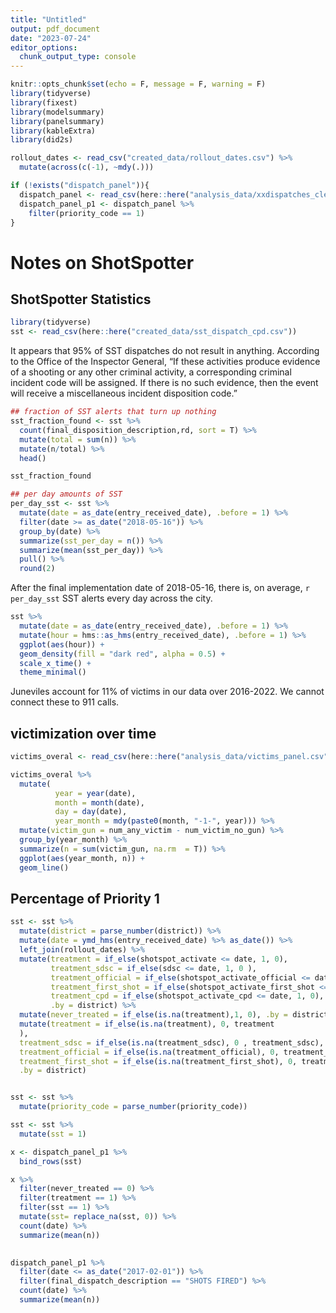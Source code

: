```yaml
---
title: "Untitled"
output: pdf_document
date: "2023-07-24"
editor_options: 
  chunk_output_type: console
---
```


```r
knitr::opts_chunk$set(echo = F, message = F, warning = F)
library(tidyverse)
library(fixest)
library(modelsummary)
library(panelsummary)
library(kableExtra)
library(did2s)

rollout_dates <- read_csv("created_data/rollout_dates.csv") %>% 
  mutate(across(c(-1), ~mdy(.)))

if (!exists("dispatch_panel")){
  dispatch_panel <- read_csv(here::here("analysis_data/xxdispatches_clevel.csv"))
  dispatch_panel_p1 <- dispatch_panel %>% 
    filter(priority_code == 1)
}
```

# Notes on ShotSpotter

## ShotSpotter Statistics

```r
library(tidyverse)
sst <- read_csv(here::here("created_data/sst_dispatch_cpd.csv"))

```

It appears that 95% of SST dispatches do not result in anything. According to the Office of the Inspector General, "If these activities
produce evidence of a shooting or any other criminal activity, a corresponding criminal incident code will be assigned. If there is no such evidence, then the event will receive a miscellaneous incident disposition code."


```r
## fraction of SST alerts that turn up nothing
sst_fraction_found <- sst %>% 
  count(final_disposition_description,rd, sort = T) %>% 
  mutate(total = sum(n)) %>% 
  mutate(n/total) %>%
  head()

sst_fraction_found
```



```r
## per day amounts of SST
per_day_sst <- sst %>% 
  mutate(date = as_date(entry_received_date), .before = 1) %>% 
  filter(date >= as_date("2018-05-16")) %>% 
  group_by(date) %>% 
  summarize(sst_per_day = n()) %>% 
  summarize(mean(sst_per_day)) %>% 
  pull() %>% 
  round(2)
```

After the final implementation date of 2018-05-16, there is, on average, `r per_day_sst` SST alerts every day across the city.


```r
sst %>% 
  mutate(date = as_date(entry_received_date), .before = 1) %>% 
  mutate(hour = hms::as_hms(entry_received_date), .before = 1) %>% 
  ggplot(aes(hour)) +
  geom_density(fill = "dark red", alpha = 0.5) +
  scale_x_time() +
  theme_minimal()
```

Juneviles account for 11% of victims in our data over 2016-2022. We cannot connect these to 911 calls.


## victimization over time

```r


victims_overal <- read_csv(here::here("analysis_data/victims_panel.csv"))

victims_overal %>% 
  mutate(
          year = year(date),
          month = month(date),
          day = day(date),
          year_month = mdy(paste0(month, "-1-", year))) %>% 
  mutate(victim_gun = num_any_victim - num_victim_no_gun) %>% 
  group_by(year_month) %>% 
  summarize(n = sum(victim_gun, na.rm  = T)) %>% 
  ggplot(aes(year_month, n)) +
  geom_line()

```



## Percentage of Priority 1

```r

sst <- sst %>%
  mutate(district = parse_number(district)) %>% 
  mutate(date = ymd_hms(entry_received_date) %>% as_date()) %>% 
  left_join(rollout_dates) %>% 
  mutate(treatment = if_else(shotspot_activate <= date, 1, 0), 
         treatment_sdsc = if_else(sdsc <= date, 1, 0 ),
         treatment_official = if_else(shotspot_activate_official <= date, 1, 0),
         treatment_first_shot = if_else(shotspot_activate_first_shot <= date, 1, 0),
         treatment_cpd = if_else(shotspot_activate_cpd <= date, 1, 0),
         .by = district) %>% 
  mutate(never_treated = if_else(is.na(treatment),1, 0), .by = district) %>% 
  mutate(treatment = if_else(is.na(treatment), 0, treatment
  ),
  treatment_sdsc = if_else(is.na(treatment_sdsc), 0 , treatment_sdsc),
  treatment_official = if_else(is.na(treatment_official), 0, treatment_official),
  treatment_first_shot = if_else(is.na(treatment_first_shot), 0, treatment_first_shot),
  .by = district)


sst <- sst %>% 
  mutate(priority_code = parse_number(priority_code))

sst <- sst %>% 
  mutate(sst = 1) 

x <- dispatch_panel_p1 %>%
  bind_rows(sst)

x %>% 
  filter(never_treated == 0) %>% 
  filter(treatment == 1) %>% 
  filter(sst == 1) %>% 
  mutate(sst= replace_na(sst, 0)) %>% 
  count(date) %>% 
  summarize(mean(n))
 

dispatch_panel_p1 %>% 
  filter(date <= as_date("2017-02-01")) %>% 
  filter(final_dispatch_description == "SHOTS FIRED") %>% 
  count(date) %>% 
  summarize(mean(n))
```

